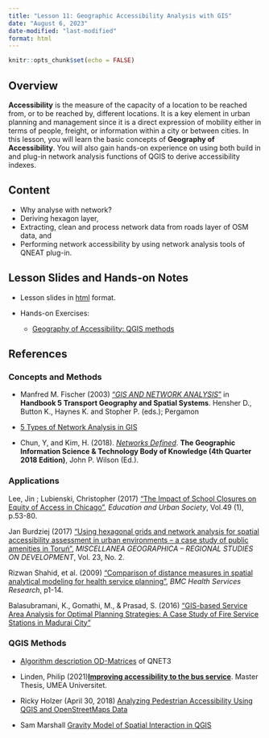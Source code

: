```yaml
---
title: "Lesson 11: Geographic Accessibility Analysis with GIS"
date: "August 6, 2023"
date-modified: "last-modified"
format: html
---
```


```r
knitr::opts_chunk$set(echo = FALSE)
```

## Overview

**Accessibility** is the measure of the capacity of a location to be reached from, or to be reached by, different locations. It is a key element in urban planning and management since it is a direct expression of mobility either in terms of people, freight, or information within a city or between cities. In this lesson, you will learn the basic concepts of **Geography of Accessibility**. You will also gain hands-on experience on using both build in and plug-in network analysis functions of QGIS to derive accessibility indexes.

## Content

-   Why analyse with network?
-   Deriving hexagon layer,
-   Extracting, clean and process network data from roads layer of OSM data, and
-   Performing network accessibility by using network analysis tools of QNEAT plug-in.

## Lesson Slides and Hands-on Notes

-   Lesson slides in [html](../lesson/Lesson11/Lesson11.html) format.

-   Hands-on Exercises:

    -   [Geography of Accessibility: QGIS methods](https://gis4urbplan.netlify.app/hands-on_ex10)

## References

### Concepts and Methods

-   Manfred M. Fischer (2003) ["*GIS AND NETWORK ANALYSIS*"](https://www.researchgate.net/publication/23730944_GIS_and_network_analysis) in **Handbook 5 Transport Geography and Spatial Systems**. Hensher D., Button K., Haynes K. and Stopher P. (eds.); Pergamon

-   [5 Types of Network Analysis in GIS](https://gisgeography.com/network-analysis/)

-   Chun, Y, and Kim, H. (2018). [*Networks Defined*](https://gistbok.ucgis.org/bok-topics/2021-quarter-01/networks-defined). **The Geographic Information Science & Technology Body of Knowledge (4th Quarter 2018 Edition)**, John P. Wilson (Ed.).

### Applications

Lee, Jin ; Lubienski, Christopher (2017) ["The Impact of School Closures on Equity of Access in Chicago"](https://journals-sagepub-com.libproxy.smu.edu.sg/doi/full/10.1177/0013124516630601), *Education and Urban Society*, Vol.49 (1), p.53-80.

Jan Burdziej (2017) ["Using hexagonal grids and network analysis for spatial accessibility assessment in urban environments -- a case study of public amenities in Toruń"](https://www.researchgate.net/publication/330850358_Using_hexagonal_grids_and_network_analysis_for_spatial_accessibility_assessment_in_urban_environments_-_A_case_study_of_public_amenities_in_Torun), *MISCELLANEA GEOGRAPHICA -- REGIONAL STUDIES ON DEVELOPMENT*, Vol. 23, No. 2.

Rizwan Shahid, et al. (2009) ["Comparison of distance measures in spatial analytical modeling for health service planning"](https://bmchealthservres.biomedcentral.com/articles/10.1186/1472-6963-9-200), *BMC Health Services Research*, p1-14.

Balasubramani, K., Gomathi, M., & Prasad, S. (2016) ["GIS-based Service Area Analysis for Optimal Planning Strategies: A Case Study of Fire Service Stations in Madurai City"](https://www.researchgate.net/publication/319644901_GIS-BASED_SERVICE_AREA_ANALYSIS_FOR_OPTIMAL_PLANNING_STRATEGIES_A_CASE_STUDY_OF_FIRE_SERVICE_STATIONS_IN_MADURAI_CITY)

### QGIS Methods

-   [Algorithm description OD-Matrices](https://root676.github.io/OdMatrixAlgs) of QNET3

-   Linden, Philip (2021)[**Improving accessibility to the bus service**](https://www.diva-portal.org/smash/get/diva2:1572503/FULLTEXT01.pdf). Master Thesis, UMEA Universitet.

-   Ricky Holzer (April 30, 2018) [Analyzing Pedestrian Accessibility Using QGIS and OpenStreetMaps Data](https://www.rickyholzer.com/2018/analyzing-pedestrian-accessibility-using-qgis-and-openstreetmaps-data/)

-   Sam Marshall [Gravity Model of Spatial Interaction in QGIS](https://gsmarshall.github.io/gravity/gravity.html)
